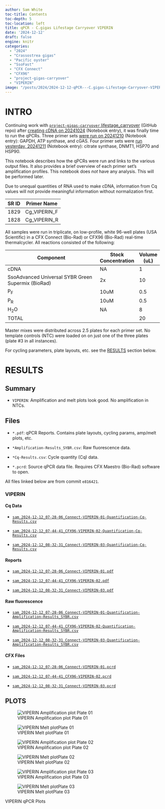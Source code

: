 ```yaml
---
author: Sam White
toc-title: Contents
toc-depth: 5
toc-location: left
title: qPCR - C.gigas Lifestage Carryover VIPERIN
date: '2024-12-12'
draft: false
engine: knitr
categories: 
  - "2024"
  - "Crassostrea gigas"
  - "Pacific oyster"
  - "SsoFast"
  - "CFX Connect"
  - "CFX96"
  - "project-gigas-carryover"
  - "VIPERIN"
image: "/posts/2024/2024-12-12-qPCR---C.gigas-Lifestage-Carryover-VIPERIN/20241212-VIPERIN-amp-plot-01.png"
---
```

# INTRO

Continuing work with [`project-gigas-carryover` lifestage_carryover](https://github.com/RobertsLab/project-gigas-carryover/tree/main/lifestage_carryover) (GitHub repo) after [creating cDNA on 20241024](../2024-10-24-Reverse-Transcription---C.gigas-Lifestage-Carryover-RNA/index.qmd) (Notebook entry), it was finally time to run the qPCRs. Three primer sets [were run on 20241210](../2024-12-10-qPCRs---C.gigas-Lifestage-Carryover-GAPDH-ATP_synthase-and-cGAS/index.qmd) (Notebook entry): GAPDH, ATP synthase, and cGAS. Four primer sets were [run yesterday, 20241211](../2024-12-11-qPCRs---C.gigas-Lifestage-Carryover-citrate-synthase-DNMT1-HSP70-and-HSP90/index.qmd) (Notebook entry): citrate synthase, DNMT1, HSP70 and HSP90.

This notebook describes how the qPCRs were run and links to the various output files. It also provides a brief overview of each primer set's amplification profiles. This notebook does _not_ have any analysis. This will be performed later.

::: {.callout-note}
Due to unequal quantities of RNA used to make cDNA, information from Cq values will not provide meaningful information without normalization first.
:::


| SR ID | Primer Name          |
|-------|----------------------|
| 1829  | Cg_VIPERIN_F         |
| 1828  | Cg_VIPERIN_R         |


All samples were run in triplicate, on low-profile, white 96-well plates (USA Scientific) in a CFX Connect (Bio-Rad) or CFX96 (Bio-Rad) real-time thermalcycler. All reactions consisted of the following:

| Component                                          | Stock Concentration | Volume (uL) |
|----------------------------------------------------|---------------------|-------------|
| cDNA                                               | NA                  | 1           |
| SsoAdvanced Universal SYBR Green Supermix (BioRad) | 2x                  | 10          |
| P<sub>F</sub>                                      | 10uM                | 0.5         |
| P<sub>R</sub>                                      | 10uM                | 0.5         |
| H<sub>2</sub>O                                     | NA                  | 8           |
| TOTAL                                              |                     | 20          |

Master mixes were distributed across 2.5 plates for each primer set. No template controls (NTC) were loaded on on just one of the three plates (plate #3 in all instances).

For cycling parameters, plate layouts, etc. see the [RESULTS](#results) section below.


# RESULTS


## Summary

- `VIPERIN`: Amplification and melt plots look good. No amplification in NTCs.

## Files

::: {.callout-tip}

- `*.pdf`: qPCR Reports. Contains plate layouts, cycling params, amp/melt plots, etc.

- `*Amplification-Results_SYBR.csv`: Raw fluorescence data.

- `*Cq-Results.csv`: Cycle quantity (Cq) data.

- `*.pcrd`: Source qPCR data file. Requires CFX Maestro (Bio-Rad) software to open.

All files linked below are from commit `e816421`.

:::

### VIPERIN

#### Cq Data

- [`sam_2024-12-12_07-28-06_Connect-VIPERIN-01-Quantification-Cq-Results.csv`](https://github.com/RobertsLab/project-gigas-carryover/tree/e816421f8beae1dca580eb451939965f4ed5aa3e/lifestage_carryover/data/qPCR/Cq/sam_2024-12-12_07-28-06_Connect-VIPERIN-01-Quantification-Cq-Results.csv)

- [`sam_2024-12-12_07-44-41_CFX96-VIPERIN-02-Quantification-Cq-Results.csv`](https://github.com/RobertsLab/project-gigas-carryover/tree/e816421f8beae1dca580eb451939965f4ed5aa3e/lifestage_carryover/data/qPCR/Cq/sam_2024-12-12_07-44-41_CFX96-VIPERIN-02-Quantification-Cq-Results.csv)

- [`sam_2024-12-12_08-32-31_Connect-VIPERIN-03-Quantification-Cq-Results.csv`](https://github.com/RobertsLab/project-gigas-carryover/tree/e816421f8beae1dca580eb451939965f4ed5aa3e/lifestage_carryover/data/qPCR/Cq/sam_2024-12-12_08-32-31_Connect-VIPERIN-03-Quantification-Cq-Results.csv)

#### Reports

- [`sam_2024-12-12_07-28-06_Connect-VIPERIN-01.pdf`](https://github.com/RobertsLab/project-gigas-carryover/tree/e816421f8beae1dca580eb451939965f4ed5aa3e/lifestage_carryover/data/qPCR/reports/sam_2024-12-12_07-28-06_Connect-VIPERIN-01.pdf)

- [`sam_2024-12-12_07-44-41_CFX96-VIPERIN-02.pdf`](https://github.com/RobertsLab/project-gigas-carryover/tree/e816421f8beae1dca580eb451939965f4ed5aa3e/lifestage_carryover/data/qPCR/reports/sam_2024-12-12_07-44-41_CFX96-VIPERIN-02.pdf)

- [`sam_2024-12-12_08-32-31_Connect-VIPERIN-03.pdf`](https://github.com/RobertsLab/project-gigas-carryover/tree/e816421f8beae1dca580eb451939965f4ed5aa3e/lifestage_carryover/data/qPCR/reports/sam_2024-12-12_08-32-31_Connect-VIPERIN-03.pdf)

#### Raw fluorescence

- [`sam_2024-12-12_07-28-06_Connect-VIPERIN-01-Quantification-Amplification-Results_SYBR.csv`](https://github.com/RobertsLab/project-gigas-carryover/tree/e816421f8beae1dca580eb451939965f4ed5aa3e/lifestage_carryover/data/qPCR/raw_fluorescence/sam_2024-12-12_07-28-06_Connect-VIPERIN-01-Quantification-Amplification-Results_SYBR.csv)

- [`sam_2024-12-12_07-44-41_CFX96-VIPERIN-02-Quantification-Amplification-Results_SYBR.csv`](https://github.com/RobertsLab/project-gigas-carryover/tree/e816421f8beae1dca580eb451939965f4ed5aa3e/lifestage_carryover/data/qPCR/raw_fluorescence/sam_2024-12-12_07-44-41_CFX96-VIPERIN-02-Quantification-Amplification-Results_SYBR.csv)

- [`sam_2024-12-12_08-32-31_Connect-VIPERIN-03-Quantification-Amplification-Results_SYBR.csv`](https://github.com/RobertsLab/project-gigas-carryover/tree/e816421f8beae1dca580eb451939965f4ed5aa3e/lifestage_carryover/data/qPCR/raw_fluorescence/sam_2024-12-12_08-32-31_Connect-VIPERIN-03-Quantification-Amplification-Results_SYBR.csv)

#### CFX Files

- [`sam_2024-12-12_07-28-06_Connect-VIPERIN-01.pcrd`](https://github.com/RobertsLab/project-gigas-carryover/tree/e816421f8beae1dca580eb451939965f4ed5aa3e/lifestage_carryover/data/qPCR/cfx_connect/sam_2024-12-12_07-28-06_Connect-VIPERIN-01.pcrd)

- [`sam_2024-12-12_07-44-41_CFX96-VIPERIN-02.pcrd`](https://github.com/RobertsLab/project-gigas-carryover/tree/e816421f8beae1dca580eb451939965f4ed5aa3e/lifestage_carryover/data/qPCR/cfx_connect/sam_2024-12-12_07-44-41_CFX96-VIPERIN-02.pcrd)

- [`sam_2024-12-12_08-32-31_Connect-VIPERIN-03.pcrd`](https://github.com/RobertsLab/project-gigas-carryover/tree/e816421f8beae1dca580eb451939965f4ed5aa3e/lifestage_carryover/data/qPCR/cfx_connect/sam_2024-12-12_08-32-31_Connect-VIPERIN-03.pcrd)

## PLOTS

::: {#fig-VIPERIN layout-ncol=2}

![VIPERIN Amplification plot Plate 01](./20241212-VIPERIN-amp-plot-01.png){#fig-VIPERIN_amplification_p1}

![VIPERIN Melt plotPlate 01](./20241212-VIPERIN-melt-plot-01.png){#fig-VIPERIN_melt_p1}

![VIPERIN Amplification plot Plate 02](./20241212-VIPERIN-amp-plot-02.png){#fig-VIPERIN_amplification_p2}

![VIPERIN Melt plotPlate 02](./20241212-VIPERIN-melt-plot-02.png){#fig-VIPERIN_melt_p2}

![VIPERIN Amplification plot Plate 03](./20241212-VIPERIN-amp-plot-03.png){#fig-VIPERIN_amplification_p3}

![VIPERIN Melt plotPlate 03](./20241212-VIPERIN-melt-plot-03.png){#fig-VIPERIN_melt_p3}

VIPERIN qPCR Plots
:::
